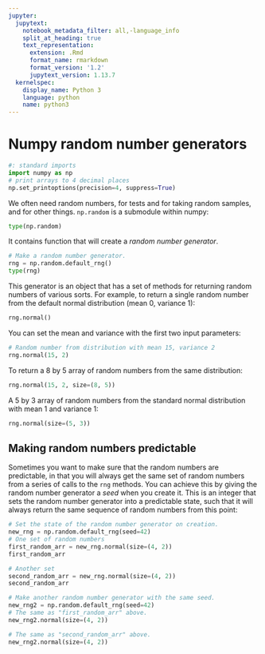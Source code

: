 ```yaml
---
jupyter:
  jupytext:
    notebook_metadata_filter: all,-language_info
    split_at_heading: true
    text_representation:
      extension: .Rmd
      format_name: rmarkdown
      format_version: '1.2'
      jupytext_version: 1.13.7
  kernelspec:
    display_name: Python 3
    language: python
    name: python3
---
```


# Numpy random number generators

```python
#: standard imports
import numpy as np
# print arrays to 4 decimal places
np.set_printoptions(precision=4, suppress=True)
```

We often need random numbers, for tests and for taking random samples, and for
other things. `np.random` is a submodule within numpy:

```python
type(np.random)
```

It contains function that will create a *random number generator*.

```python
# Make a random number generator.
rng = np.random.default_rng()
type(rng)
```

This generator is an object that has a set of methods for returning random
numbers of various sorts.  For example, to return a single random number from
the default normal distribution (mean 0, variance 1):

```python
rng.normal()
```

You can set the mean and variance with the first two input parameters:

```python
# Random number from distribution with mean 15, variance 2
rng.normal(15, 2)
```

To return a 8 by 5 array of random numbers from the same distribution:

```python
rng.normal(15, 2, size=(8, 5))
```

A 5 by 3 array of random numbers from the standard normal distribution with
mean 1 and variance 1:

```python
rng.normal(size=(5, 3))
```

## Making random numbers predictable


Sometimes you want to make sure that the random numbers are predictable, in
that you will always get the same set of random numbers from a series of calls
to the `rng` methods.  You can achieve this by giving the random number
generator a *seed* when you create it.  This is an integer that sets the
random number generator into a predictable state, such that it will always
return the same sequence of random numbers from this point:

```python
# Set the state of the random number generator on creation.
new_rng = np.random.default_rng(seed=42)
# One set of random numbers
first_random_arr = new_rng.normal(size=(4, 2))
first_random_arr
```

```python
# Another set
second_random_arr = new_rng.normal(size=(4, 2))
second_random_arr
```

```python
# Make another random number generator with the same seed.
new_rng2 = np.random.default_rng(seed=42)
# The same as "first_random_arr" above.
new_rng2.normal(size=(4, 2))
```

```python
# The same as "second_random_arr" above.
new_rng2.normal(size=(4, 2))
```
